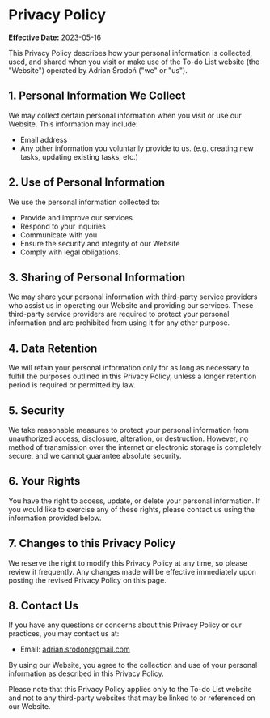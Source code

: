 # Privacy Policy

**Effective Date:** 2023-05-16

This Privacy Policy describes how your personal information is collected, used, and shared when you visit or make use of the To-do List website (the "Website") operated by Adrian Środoń ("we" or "us").

## 1. Personal Information We Collect

We may collect certain personal information when you visit or use our Website. This information may include:

- Email address
- Any other information you voluntarily provide to us. (e.g. creating new tasks, updating existing tasks, etc.)

## 2. Use of Personal Information

We use the personal information collected to:

- Provide and improve our services
- Respond to your inquiries
- Communicate with you
- Ensure the security and integrity of our Website
- Comply with legal obligations.

## 3. Sharing of Personal Information

We may share your personal information with third-party service providers who assist us in operating our Website and providing our services. These third-party service providers are required to protect your personal information and are prohibited from using it for any other purpose.

## 4. Data Retention

We will retain your personal information only for as long as necessary to fulfill the purposes outlined in this Privacy Policy, unless a longer retention period is required or permitted by law.

## 5. Security

We take reasonable measures to protect your personal information from unauthorized access, disclosure, alteration, or destruction. However, no method of transmission over the internet or electronic storage is completely secure, and we cannot guarantee absolute security.

## 6. Your Rights

You have the right to access, update, or delete your personal information. If you would like to exercise any of these rights, please contact us using the information provided below.

## 7. Changes to this Privacy Policy

We reserve the right to modify this Privacy Policy at any time, so please review it frequently. Any changes made will be effective immediately upon posting the revised Privacy Policy on this page.

## 8. Contact Us

If you have any questions or concerns about this Privacy Policy or our practices, you may contact us at:

- Email: adrian.srodon@gmail.com

By using our Website, you agree to the collection and use of your personal information as described in this Privacy Policy.

Please note that this Privacy Policy applies only to the To-do List website and not to any third-party websites that may be linked to or referenced on our Website.
